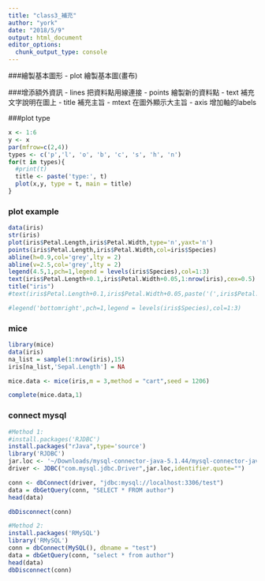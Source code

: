 ```yaml
---
title: "class3_補充"
author: "york"
date: "2018/5/9"
output: html_document
editor_options: 
  chunk_output_type: console
---
```


###繪製基本圖形
- plot	繪製基本圖(畫布)

###增添額外資訊
- lines	把資料點用線連接
- points	繪製新的資料點
- text	補充文字說明在圖上
- title	補充主旨
- mtext	在圖外顯示大主旨
- axis	增加軸的labels

###plot type
```r
x <- 1:6
y <- x
par(mfrow=c(2,4))
types <- c('p','l', 'o', 'b', 'c', 's', 'h', 'n')
for(t in types){
  #print(t)
  title <- paste('type:', t)
  plot(x,y, type = t, main = title)
}

```


### plot example
```r
data(iris)
str(iris)
plot(iris$Petal.Length,iris$Petal.Width,type='n',yaxt='n')
points(iris$Petal.Length,iris$Petal.Width,col=iris$Species)
abline(h=0.9,col='grey',lty = 2)
abline(v=2.5,col='grey',lty = 2)
legend(4.5,1,pch=1,legend = levels(iris$Species),col=1:3)
text(iris$Petal.Length+0.1,iris$Petal.Width+0.05,1:nrow(iris),cex=0.5)
title("iris")
#text(iris$Petal.Length+0.1,iris$Petal.Width+0.05,paste('(',iris$Petal.Length,', ',iris$Petal.Width,')'),cex=0.5)

#legend('bottomright',pch=1,legend = levels(iris$Species),col=1:3)


```

### mice
```R
library(mice)
data(iris)
na_list = sample(1:nrow(iris),15)
iris[na_list,'Sepal.Length'] = NA

mice.data <- mice(iris,m = 3,method = "cart",seed = 1206)

complete(mice.data,1)

```

### connect mysql
```R
#Method 1:
#install.packages('RJDBC')
install.packages("rJava",type='source')
library('RJDBC')
jar.loc <- '~/Downloads/mysql-connector-java-5.1.44/mysql-connector-java-5.1.44-bin.jar'
driver <- JDBC("com.mysql.jdbc.Driver",jar.loc,identifier.quote="")

conn <- dbConnect(driver, "jdbc:mysql://localhost:3306/test")
data = dbGetQuery(conn, "SELECT * FROM author")
head(data)

dbDisconnect(conn)

#Method 2:
install.packages('RMySQL')
library('RMySQL')
conn = dbConnect(MySQL(), dbname = "test")
data = dbGetQuery(conn, "select * from author")
head(data)
dbDisconnect(conn)
```